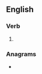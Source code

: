 ==English==

===Verb===
{{head|en|verb form}}

# {{en-past of|gyrate}}

===Anagrams===
* {{anagrams|en|a=adegrty|tragedy}}